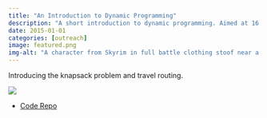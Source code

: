 ```yaml
---
title: "An Introduction to Dynamic Programming"
description: "A short introduction to dynamic programming. Aimed at 16 - 18 year olds."
date: 2015-01-01
categories: [outreach]
image: featured.png
img-alt: "A character from Skyrim in full battle clothing stoof near a river."
---
```


Introducing the knapsack problem and travel routing.

![](featured.png){fig-alt="A character from Skyrim in full battle clothing stoof near a river."}

-   [Code Repo](https://github.com/statsrhian/talks/tree/main/2015/2015-01-01-intro-to-dynamic-programming)
